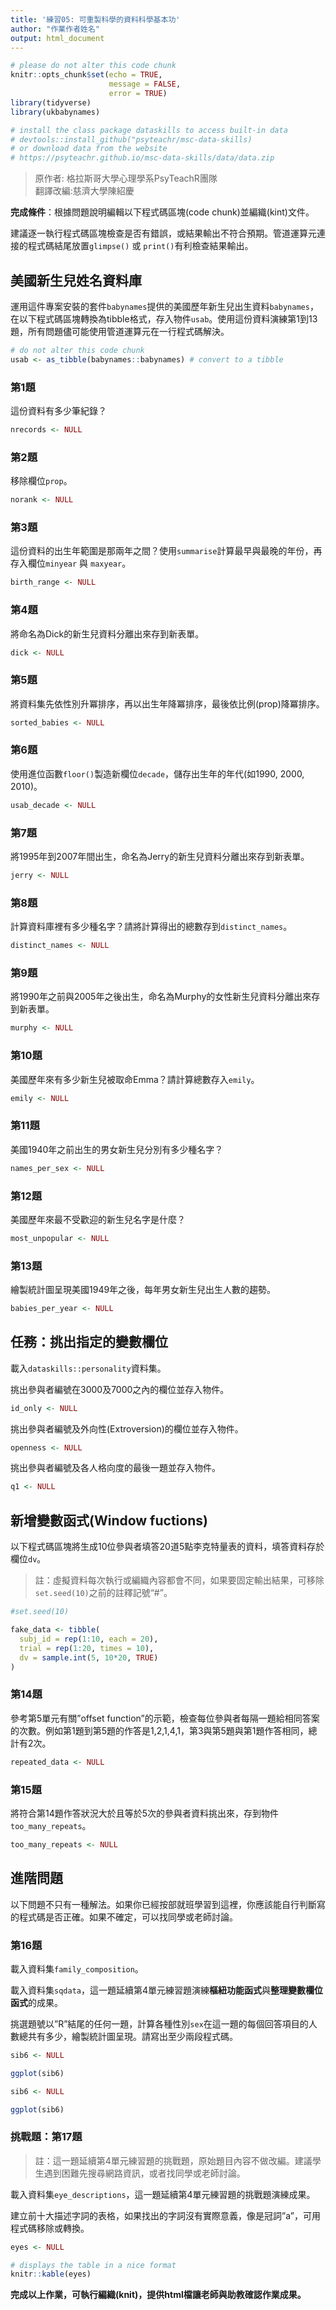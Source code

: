 ```yaml
---
title: '練習05: 可重製科學的資料科學基本功'
author: "作業作者姓名"
output: html_document
---
```


```r
# please do not alter this code chunk
knitr::opts_chunk$set(echo = TRUE, 
                      message = FALSE, 
                      error = TRUE)
library(tidyverse)
library(ukbabynames)

# install the class package dataskills to access built-in data
# devtools::install_github("psyteachr/msc-data-skills)
# or download data from the website
# https://psyteachr.github.io/msc-data-skills/data/data.zip
```

> 原作者: 格拉斯哥大學心理學系PsyTeachR團隊  
> 翻譯改編:慈濟大學陳紹慶


**完成條件**：根據問題說明編輯以下程式碼區塊(code chunk)並編織(kint)文件。

建議逐一執行程式碼區塊檢查是否有錯誤，或結果輸出不符合預期。管道運算元連接的程式碼結尾放置`glimpse()` 或 `print()`有利檢查結果輸出。


## 美國新生兒姓名資料庫

運用這件專案安裝的套件`babynames`提供的美國歷年新生兒出生資料`babynames`，在以下程式碼區塊轉換為tibble格式，存入物件`usab`。使用這份資料演練第1到13題，所有問題儘可能使用管道運算元在一行程式碼解決。

```r
# do not alter this code chunk
usab <- as_tibble(babynames::babynames) # convert to a tibble
```


### 第1題

這份資料有多少筆紀錄？

```r
nrecords <- NULL
```

### 第2題

移除欄位`prop`。

```r
norank <- NULL
```

### 第3題

這份資料的出生年範圍是那兩年之間？使用`summarise`計算最早與最晚的年份，再存入欄位`minyear` 與 `maxyear`。

```r
birth_range <- NULL
```

### 第4題

將命名為Dick的新生兒資料分離出來存到新表單。

```r
dick <- NULL
```

### 第5題


將資料集先依性別升冪排序，再以出生年降冪排序，最後依比例(prop)降冪排序。

```r
sorted_babies <- NULL
```

### 第6題

使用進位函數`floor()`製造新欄位`decade`，儲存出生年的年代(如1990, 2000, 2010)。

```r
usab_decade <- NULL
```

### 第7題


將1995年到2007年間出生，命名為Jerry的新生兒資料分離出來存到新表單。


```r
jerry <- NULL
```


### 第8題

計算資料庫裡有多少種名字？請將計算得出的總數存到`distinct_names`。

```r
distinct_names <- NULL
```

### 第9題

將1990年之前與2005年之後出生，命名為Murphy的女性新生兒資料分離出來存到新表單。


```r
murphy <- NULL
```

### 第10題


美國歷年來有多少新生兒被取命Emma？請計算總數存入`emily`。 

```r
emily <- NULL
```

### 第11題

美國1940年之前出生的男女新生兒分別有多少種名字？

```r
names_per_sex <- NULL
```

### 第12題

美國歷年來最不受歡迎的新生兒名字是什麼？

```r
most_unpopular <- NULL
```

### 第13題

繪製統計圖呈現美國1949年之後，每年男女新生兒出生人數的趨勢。

```r
babies_per_year <- NULL
```

## 任務：挑出指定的變數欄位

載入`dataskills::personality`資料集。

挑出參與者編號在3000及7000之內的欄位並存入物件。

```r
id_only <- NULL
```

挑出參與者編號及外向性(Extroversion)的欄位並存入物件。

```r
openness <- NULL
```

挑出參與者編號及各人格向度的最後一題並存入物件。

```r
q1 <- NULL
```


## 新增變數函式(Window fuctions)

以下程式碼區塊將生成10位參與者填答20道5點李克特量表的資料，填答資料存於欄位`dv`。

> 註：虛擬資料每次執行或編織內容都會不同，如果要固定輸出結果，可移除`set.seed(10)`之前的註釋記號“#”。


```r
#set.seed(10)

fake_data <- tibble(
  subj_id = rep(1:10, each = 20),
  trial = rep(1:20, times = 10),
  dv = sample.int(5, 10*20, TRUE)
)
```

### 第14題

參考第5單元有關"offset function"的示範，檢查每位參與者每隔一題給相同答案的次數。例如第1題到第5題的作答是1,2,1,4,1，第3與第5題與第1題作答相同，總計有2次。

```r
repeated_data <- NULL
```

### 第15題

將符合第14題作答狀況大於且等於5次的參與者資料挑出來，存到物件`too_many_repeats`。

```r
too_many_repeats <- NULL
```


## 進階問題

以下問題不只有一種解法。如果你已經按部就班學習到這裡，你應該能自行判斷寫的程式碼是否正確。如果不確定，可以找同學或老師討論。

### 第16題

載入資料集`family_composition`。

載入資料集`sqdata`，這一題延續第4單元練習題演練**樞紐功能函式**與**整理變數欄位函式**的成果。


挑選題號以"R"結尾的任何一題，計算各種性別`sex`在這一題的每個回答項目的人數總共有多少，繪製統計圖呈現。請寫出至少兩段程式碼。

```r
sib6 <- NULL

ggplot(sib6)
```
    
```r
sib6 <- NULL

ggplot(sib6)
```


### 挑戰題：第17題

> 註：這一題延續第4單元練習題的挑戰題，原始題目內容不做改編。建議學生遇到困難先搜尋網路資訊，或者找同學或老師討論。

載入資料集`eye_descriptions`，這一題延續第4單元練習題的挑戰題演練成果。

建立前十大描述字詞的表格，如果找出的字詞沒有實際意義，像是冠詞"a"，可用程式碼移除或轉換。
    
```r
eyes <- NULL
```

```r
# displays the table in a nice format
knitr::kable(eyes) 
```


**完成以上作業，可執行編織(knit)，提供html檔讓老師與助教確認作業成果。**
